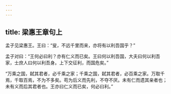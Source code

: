 ```yaml
---
---
---
```

title: 梁惠王章句上
---







孟子见梁惠王。王曰：“叟，不远千里而来，亦将有以利吾国乎？”

孟子对曰：“王何必曰利？亦有仁义而已矣。王曰何以利吾国，大夫曰何以利吾家，士庶人曰何以利吾身。上下交征利，而国危矣。”

“万乘之国，弑其君者，必千乘之家；千乘之国，弑其君者，必百乘之家。万取千焉，千取百焉，不为不多矣。苟为后义而先利，不夺不厌。未有仁而遗其亲者也；未有义而后其君者也。王亦曰仁义而已矣，何必曰利。”